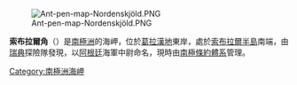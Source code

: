 {{unreferenced|time=2013-10-27T05:44:34+00:00}}
[[Image:Ant-pen-map-Nordenskjöld.PNG|thumb]]

{{coord|64|33|S|59|34|W|display=title}}

'''索布拉爾角'''（{{lang-en|Cape Sobral}}）是[[南極洲|南極洲]]的海岬，位於[[葛拉漢地|葛拉漢地]]東岸，處於[[索布拉爾半島|索布拉爾半島]]南端，由[[瑞典|瑞典]]探險隊發現，以[[阿根廷|阿根廷]]海軍中尉命名，現時由[[南極條約體系|南極條約體系]]管理。

{{DEFAULTSORT:Cape Sobral}}
[[Category:南極洲海岬|Category:南極洲海岬]]


{{NordenskjöldCoast-geo-stub}}